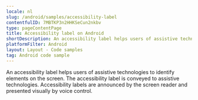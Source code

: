 ```yaml
---
locale: nl
slug: /android/samples/accessibility-label
contentfulID: 7MBTKP3n2HHKSeCun2nkbv
type: pageContentPage
title: Accessibility label on Android
shortDescription: An accessibility label helps users of assistive technologies to identify elements on the screen.
platformFilter: Android
layout: Layout - Code samples
tag: Android code sample
---
```


An accessibility label helps users of assistive technologies to identify elements on the screen. The accessibility label is conveyed to assistive technologies. Accessibility labels are announced by the screen reader and presented visually by voice control.

<CodeSample id="accessibility-label" locale="nl" platform="android"/>